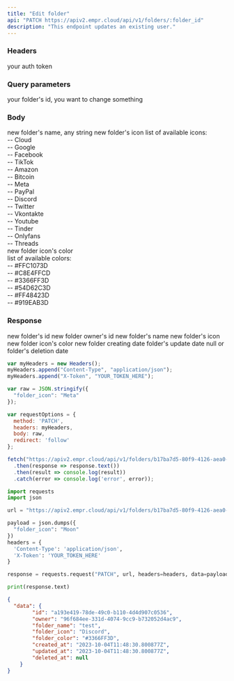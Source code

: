 ```yaml
---
title: "Edit folder"
api: "PATCH https://apiv2.empr.cloud/api/v1/folders/:folder_id"
description: "This endpoint updates an existing user."
---
```


### Headers

<ParamField body="X-Token" type="string" required>
  your auth token
</ParamField>

### Query parameters
<ParamField body="Folder's id" required>
  your folder's id, you want to change something
</ParamField>


### Body

<ParamField body="folder_name" type="string">
  new folder's name, any string
</ParamField>
<ParamField body="folder_icon" type="string">
  new folder's icon
  list of available icons: <br />
    -- Cloud <br />
    -- Google <br />
    -- Facebook <br />
    -- TikTok <br />
    -- Amazon <br />
    -- Bitcoin <br />
    -- Meta <br />
    -- PayPal <br />
    -- Discord <br />
    -- Twitter <br />
    -- Vkontakte <br />
    -- Youtube <br />
    -- Tinder <br />
    -- Onlyfans <br />
    -- Threads <br />
  
</ParamField>
<ParamField body="folder_color" type="string">
  new folder icon's color <br />
  list of available colors: <br />
  -- #FFC1073D <br />
  -- #C8E4FFCD <br />
  -- #3366FF3D <br />
  -- #54D62C3D <br />
  -- #FF48423D <br />
  -- #919EAB3D <br />
</ParamField>

### Response

<ResponseField name="id" type="string">
  new folder's id
</ResponseField>
<ResponseField name="onwer" type="string">
  new folder owner's id
</ResponseField>
<ResponseField name="folder_name" type="string">
  new folder's name
</ResponseField>
<ResponseField name="folder_icon" type="string">
  new folder's icon
</ResponseField>
<ResponseField name="folder_color" type="string">
  new folder icon's color
</ResponseField>
<ResponseField name="created_at" type="string">
  new folder creating date
</ResponseField>
<ResponseField name="updated_at" type="string">
  folder's update date
</ResponseField>
<ResponseField name="deleted_at" type="null or string">
  null or folder's deletion date
</ResponseField>

<RequestExample>

```js JavaScript Fetch
var myHeaders = new Headers();
myHeaders.append("Content-Type", "application/json");
myHeaders.append("X-Token", "YOUR_TOKEN_HERE");

var raw = JSON.stringify({
  "folder_icon": "Meta"
});

var requestOptions = {
  method: 'PATCH',
  headers: myHeaders,
  body: raw,
  redirect: 'follow'
};

fetch("https://apiv2.empr.cloud/api/v1/folders/b17ba7d5-80f9-4126-aea0-1ce432c4831f", requestOptions)
  .then(response => response.text())
  .then(result => console.log(result))
  .catch(error => console.log('error', error));
```
```python Python (Requests)
import requests
import json

url = "https://apiv2.empr.cloud/api/v1/folders/b17ba7d5-80f9-4126-aea0-1ce432c4831f"

payload = json.dumps({
  "folder_icon": "Moon"
})
headers = {
  'Content-Type': 'application/json',
  'X-Token': 'YOUR_TOKEN_HERE'
}

response = requests.request("PATCH", url, headers=headers, data=payload)

print(response.text)
```
</RequestExample>

<ResponseExample>

```json Response
{
  "data": {
        "id": "a193e419-78de-49c0-b110-4d4d907c0536",
        "owner": "96f684ee-331d-4074-9cc9-b732052d4ac9",
        "folder_name": "test",
        "folder_icon": "Discord",
        "folder_color": "#3366FF3D",
        "created_at": "2023-10-04T11:48:30.800877Z",
        "updated_at": "2023-10-04T11:48:30.800877Z",
        "deleted_at": null
    }
}
```

</ResponseExample>